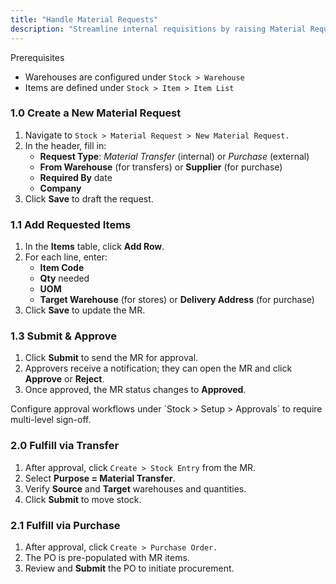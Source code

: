 ```yaml
---
title: "Handle Material Requests"
description: "Streamline internal requisitions by raising Material Requests (MRs) for raw materials, components, or finished goods—then track approvals and fulfillments all within the CGIC App."
---
```


<Info>
  Prerequisites

  - Warehouses are configured under `Stock > Warehouse`
  - Items are defined under `Stock > Item > Item List `
</Info>

### 1.0 Create a New Material Request

1. Navigate to `Stock > Material Request > New Material Request. `
2. In the header, fill in:
   - **Request Type**: _Material Transfer_ (internal) or _Purchase_ (external)
   - **From Warehouse** (for transfers) or **Supplier** (for purchase)
   - **Required By** date
   - **Company**
3. Click **Save** to draft the request.

### 1.1 Add Requested Items

1. In the **Items** table, click **Add Row**.
2. For each line, enter:
   - **Item Code**
   - **Qty** needed
   - **UOM**
   - **Target Warehouse** (for stores) or **Delivery Address** (for purchase)
3. Click **Save** to update the MR.

### 1.3 Submit & Approve

1. Click **Submit** to send the MR for approval.
2. Approvers receive a notification; they can open the MR and click **Approve** or **Reject**.
3. Once approved, the MR status changes to **Approved**.

<Tip>
  Configure approval workflows under `Stock > Setup > Approvals` to require multi-level sign-off.
</Tip>

### 2.0 Fulfill via Transfer

1. After approval, click `Create > Stock Entry` from the MR.
2. Select **Purpose = Material Transfer**.
3. Verify **Source** and **Target** warehouses and quantities.
4. Click **Submit** to move stock.

### 2.1 Fulfill via Purchase

1. After approval, click `Create > Purchase Order.`
2. The PO is pre-populated with MR items.
3. Review and **Submit** the PO to initiate procurement.